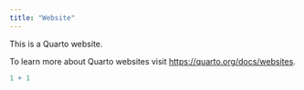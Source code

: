```yaml
---
title: "Website"
---
```


This is a Quarto website.

To learn more about Quarto websites visit <https://quarto.org/docs/websites>.

```r
1 + 1
```
